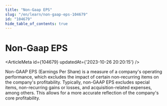 ```yaml
---
title: "Non-Gaap EPS"
slug: "/en/learn/non-gaap-eps-104679"
id: "104679"
hide_table_of_contents: true
---
```



# Non-Gaap EPS

<ArticleMeta id={104679} updatedAt={'2023-10-26 20:20:15'} />
<div className='border-solid border-b border-t-0 my-4 border-[var(--ifm-color-gray-300)]' />

Non-GAAP EPS (Earnings Per Share) is a measure of a company's operating performance, which excludes the impact of certain non-recurring items on the company's profitability. Typically, non-GAAP EPS excludes special items, non-recurring gains or losses, and acquisition-related expenses, among others. This allows for a more accurate reflection of the company's core profitability.
